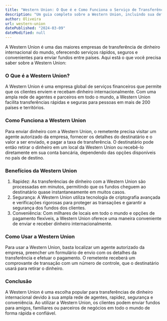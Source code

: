 ```yaml
---
title: "Western Union: O Que é e Como Funciona o Serviço de Transferência de Dinheiro Internacional"
description: "Um guia completo sobre a Western Union, incluindo sua definição, benefícios e como usar esse serviço para enviar dinheiro internacionalmente."
author: Oliveira
url: western-union
datePublished: "2024-03-09"
dateModified: null
---
```


A Western Union é uma das maiores empresas de transferência de dinheiro internacional do mundo, oferecendo serviços rápidos, seguros e convenientes para enviar fundos entre países. Aqui está o que você precisa saber sobre a Western Union:

### O Que é a Western Union?

A Western Union é uma empresa global de serviços financeiros que permite que os clientes enviem e recebam dinheiro internacionalmente. Com uma ampla rede de agentes e parceiros em todo o mundo, a Western Union facilita transferências rápidas e seguras para pessoas em mais de 200 países e territórios.

### Como Funciona a Western Union

Para enviar dinheiro com a Western Union, o remetente precisa visitar um agente autorizado da empresa, fornecer os detalhes do destinatário e o valor a ser enviado, e pagar a taxa de transferência. O destinatário pode então retirar o dinheiro em um local da Western Union ou recebê-lo diretamente em sua conta bancária, dependendo das opções disponíveis no país de destino.

### Benefícios da Western Union

1. Rapidez: As transferências de dinheiro com a Western Union são processadas em minutos, permitindo que os fundos cheguem ao destinatário quase instantaneamente em muitos casos.
2. Segurança: A Western Union utiliza tecnologia de criptografia avançada e verificações rigorosas para proteger as transações e garantir a segurança dos fundos dos clientes.
3. Conveniência: Com milhares de locais em todo o mundo e opções de pagamento flexíveis, a Western Union oferece uma maneira conveniente de enviar e receber dinheiro internacionalmente.

### Como Usar a Western Union

Para usar a Western Union, basta localizar um agente autorizado da empresa, preencher um formulário de envio com os detalhes da transferência e efetuar o pagamento. O remetente receberá um comprovante de transação com um número de controle, que o destinatário usará para retirar o dinheiro.

### Conclusão

A Western Union é uma escolha popular para transferências de dinheiro internacional devido à sua ampla rede de agentes, rapidez, segurança e conveniência. Ao utilizar a Western Union, os clientes podem enviar fundos para amigos, familiares ou parceiros de negócios em todo o mundo de forma rápida e confiável.
